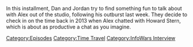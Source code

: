 {{DEFAULTSORT:
    #_EPISODE_0867:Stern Vs. Jones
}}{{Episode
    | title           = Stern Vs. Jones
    | caption         = Listen to this episode on [https://knowledgefight.libsyn.com/867-stern-vs-jones Libsyn], Read the [[Transcript/867: Stern Vs. Jones|Unofficial Transcript]]
    | episodeNumber   = 867
    | length          = 01:13:38
    | airDate         = November 6, 2023
    | coverageDate    = February 26, 2013
    | episodeType     = [[:Category:Time Travel|Time Travel]], [[:Category:InfoWars Interview|InfoWars Interview]]
    | appearance      = [[Howard Stern]], [[Charlie Sheen]], [[Osama Bin Laden]], [[Piers Morgan]], [[Steve Pieczenik]]
    | previousEpisode = [[866: November 1, 2023]]
    | nextEpisode     = [[868: March 22, 2004]]
}}

{{Stub}}

In this installment, Dan and Jordan try to find something fun to talk about with Alex out of the studio, following his outburst last week.  They decide to check in on the time back in 2013 when Alex chatted with Howard Stern, which is about as productive a chat as you imagine.

[[Category:Episodes]]
[[Category:Time Travel]]
[[Category:InfoWars Interview]]
